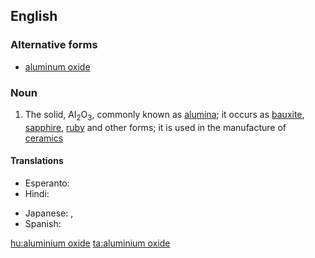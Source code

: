 ==English==

===Alternative forms===
* [[aluminum oxide]]

===Noun===
{{wikipedia}}
{{en-noun|head=[[aluminium]] [[oxide]]|-}}

# {{context|inorganic compound}} The solid, Al<sub>2</sub>O<sub>3</sub>, commonly known as [[alumina]]; it occurs as [[bauxite]], [[sapphire]], [[ruby]] and other forms; it is used in the manufacture of [[ceramic]]s

====Translations====
{{trans-top|alumina, Al<sub>2</sub>O<sub>3</sub>}}
* Esperanto: {{t-|eo|aluminia oksido}}
* Hindi: {{t-|hi|स्फट्यातु जारेय|tr=sfatyaatu jaarey|sc=Deva}}
{{trans-mid}}
* Japanese: {{t-|ja|酸化アルミニウム|tr=sankaaruminiumu}}, {{t+|ja|アルミナ|tr=arumina}}
* Spanish: {{t-|es|óxido de aluminio|m}}
{{trans-bottom}}

[[hu:aluminium oxide]]
[[ta:aluminium oxide]]